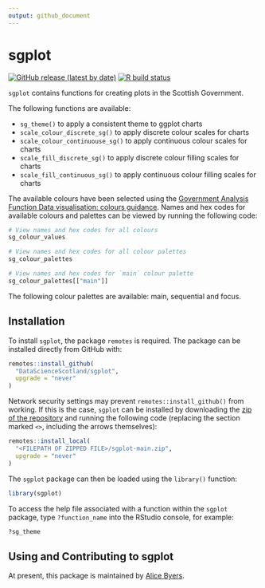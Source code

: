 ```yaml
---
output: github_document
---
```


<!-- README.md is generated from README.Rmd. Please edit that file -->

# sgplot

[![GitHub release (latest by date)](https://img.shields.io/github/v/release/DataScienceScotland/sgplot)](https://github.com/DataScienceScotland/sgplot/releases/latest)
[![R build status](https://github.com/DataScienceScotland/sgplot/workflows/R-CMD-check/badge.svg)](https://github.com/DataScienceScotland/sgplot/actions)

`sgplot` contains functions for creating plots in the Scottish Government. 

The following functions are available:

- `sg_theme()` to apply a consistent theme to ggplot charts
- `scale_colour_discrete_sg()` to apply discrete colour scales for charts
- `scale_colour_continuouse_sg()` to apply continuous colour scales for charts
- `scale_fill_discrete_sg()` to apply discrete colour filling scales for charts
- `scale_fill_continuous_sg()` to apply continuous colour filling scales for charts

The available colours have been selected using the [Government Analysis Function Data visualisation: colours guidance](https://analysisfunction.civilservice.gov.uk/policy-store/data-visualisation-colours-in-charts/). Names and hex codes for available colours and palettes can be viewed by running the following code:

```r
# View names and hex codes for all colours
sg_colour_values

# View names and hex codes for all colour palettes
sg_colour_palettes

# View names and hex codes for `main` colour palette
sg_colour_palettes[["main"]]
```

The following colour palettes are available: main, sequential and focus.


## Installation

To install `sgplot`, the package `remotes` is required. The package can be installed directly from GitHub with:

```r
remotes::install_github(
  "DataScienceScotland/sgplot",
  upgrade = "never"
)
```

Network security settings may prevent `remotes::install_github()` from working. If this is the case, `sgplot` can be installed by downloading the [zip of the repository](https://github.com/DataScienceScotland/sgplot/archive/main.zip) and running the following code (replacing the section marked `<>`, including the arrows themselves):

```r
remotes::install_local(
  "<FILEPATH OF ZIPPED FILE>/sgplot-main.zip",
  upgrade = "never"
)
```

The `sgplot` package can then be loaded using the `library()` function:

```r
library(sgplot)
```

To access the help file associated with a function within the `sgplot` package, type `?function_name` into the RStudio console, for example:

```r
?sg_theme
```


## Using and Contributing to sgplot

At present, this package is maintained by [Alice Byers](https://github.com/alicebyers5).

